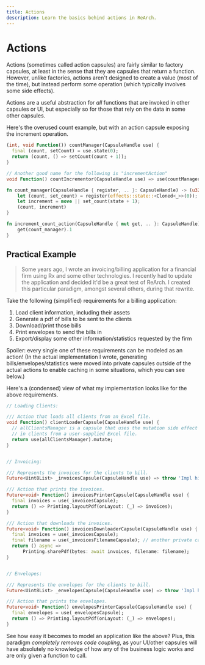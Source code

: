 ```yaml
---
title: Actions
description: Learn the basics behind actions in ReArch.
---
```


# Actions
Actions (sometimes called action capsules) are fairly similar to factory capsules,
at least in the sense that they are capsules that return a function.
However, unlike factories, actions aren't designed to create a value (most of the time),
but instead perform some operation (which typically involves some side effects).

Actions are a useful abstraction for *all* functions that are invoked in other capsules or UI,
but especially so for those that rely on the data in some other capsules.

Here's the overused count example, but with an action capsule exposing the increment operation.
<CodeGroup title="Creating Asynchronous Capsules">
  ```dart
  (int, void Function()) countManager(CapsuleHandle use) {
    final (count, setCount) = use.state(0);
    return (count, () => setCount(count + 1));
  }

  // Another good name for the following is "incrementAction"
  void Function() countIncrementor(CapsuleHandle use) => use(countManager).$2;
  ```

  ```rust
  fn count_manager(CapsuleHandle { register, .. }: CapsuleHandle) -> (u32, impl CData + Fn()) {
      let (count, set_count) = register(effects::state::<Cloned<_>>(0));
      let increment = move || set_count(state + 1);
      (count, increment)
  }

  fn increment_count_action(CapsuleHandle { mut get, .. }: CapsuleHandle) -> impl CData + Fn() {
      get(count_manager).1
  }
  ```
</CodeGroup>

## Practical Example
> Some years ago, I wrote an invoicing/billing application for a financial firm using Rx
> and some other technologies.
> I recently had to update the application and decided it'd be a great test of ReArch.
> I created this particular paradigm, amongst several others, during that rewrite.

Take the following (simplified) requirements for a billing application:
1. Load client information, including their assets
2. Generate a pdf of bills to be sent to the clients
3. Download/print those bills
4. Print envelopes to send the bills in
5. Export/display some other information/statistics requested by the firm

Spoiler: every single one of these requirements can be modeled as an action!
(In the actual implementation I wrote,
generating bills/envelopes/statistics were moved into private capsules
outside of the actual actions to enable caching in some situations, which you can see below.)

Here's a (condensed) view of what my implementation looks like for the above requirements.
```dart
// Loading Clients:

/// Action that loads all clients from an Excel file.
void Function() clientLoaderCapsule(CapsuleHandle use) {
  // allClientsManager is a capsule that uses the mutation side effect to load
  // in clients from a user-supplied Excel file.
  return use(allClientsManager).mutate;
}


// Invoicing:

/// Represents the invoices for the clients to bill.
Future<Uint8List> _invoicesCapsule(CapsuleHandle use) => throw 'Impl hidden';

/// Action that prints the invoices.
Future<void> Function() invoicesPrinterCapsule(CapsuleHandle use) {
  final invoices = use(_invoicesCapsule);
  return () => Printing.layoutPdf(onLayout: (_) => invoices);
}

/// Action that downloads the invoices.
Future<void> Function() invoicesDownloaderCapsule(CapsuleHandle use) {
  final invoices = use(_invoicesCapsule);
  final filename = use(_invoicesFilenameCapsule); // another private capsule
  return () async =>
      Printing.sharePdf(bytes: await invoices, filename: filename);
}


// Envelopes:

/// Represents the envelopes for the clients to bill.
Future<Uint8List> _envelopesCapsule(CapsuleHandle use) => throw 'Impl hidden';

/// Action that prints the envelopes.
Future<void> Function() envelopesPrinterCapsule(CapsuleHandle use) {
  final envelopes = use(_envelopesCapsule);
  return () => Printing.layoutPdf(onLayout: (_) => envelopes);
}
```

See how easy it becomes to model an application like the above?
Plus, this paradigm *completely removes code coupling*,
as your UI/other capsules will have absolutely no knowledge
of how any of the business logic works and are only given a function to call.
